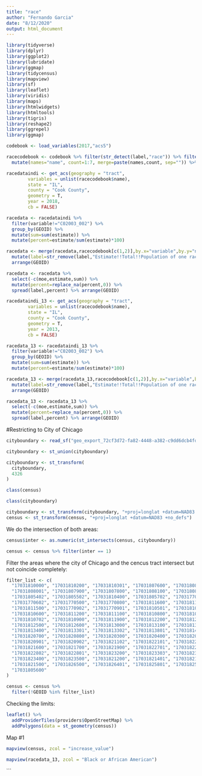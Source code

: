 ```yaml
---
title: "race"
author: "Fernando Garcia"
date: "8/12/2020"
output: html_document
---
```


```r
library(tidyverse)
library(dplyr)
library(ggplot2)
library(lubridate)
library(ggmap)
library(tidycensus)
library(mapview)
library(sf)
library(leaflet)
library(viridis)
library(maps)
library(htmlwidgets)
library(htmltools)
library(tigris)
library(reshape2)
library(ggrepel)
library(ggmap)
```


```r
codebook <- load_variables(2017,"acs5")

racecodebook <- codebook %>% filter(str_detect(label,"race")) %>% filter(str_detect(label,"Population of one")) %>%
  mutate(names="name", count=1:7, merge=paste(names,count, sep="")) %>% select(-c(names,count))

```

```r
racedataindi <- get_acs(geography = "tract",
        variables = unlist(racecodebook$name),
        state = "IL",
        county = "Cook County",
        geometry = T,
        year = 2018,
        cb = FALSE)
```

```r

racedata <- racedataindi %>% 
  filter(variable!="C02003_002") %>% 
  group_by(GEOID) %>% 
  mutate(sum=sum(estimate)) %>%
  mutate(percent=estimate/sum(estimate)*100)

racedata <- merge(racedata,racecodebook[c(1,2)],by.x="variable",by.y="name") %>% select(-variable) %>%
  mutate(label=str_remove(label,"Estimate!!Total!!Population of one race!!")) %>%   group_by(GEOID) %>% 
  arrange(GEOID)

racedata <- racedata %>%
  select(-c(moe,estimate,sum)) %>%
  mutate(percent=replace_na(percent,0)) %>%
  spread(label,percent) %>% arrange(GEOID)

```

```r
racedataindi_13 <- get_acs(geography = "tract",
        variables = unlist(racecodebook$name),
        state = "IL",
        county = "Cook County",
        geometry = T,
        year = 2013,
        cb = FALSE)
```

```r

racedata_13 <- racedataindi_13 %>% 
  filter(variable!="C02003_002") %>% 
  group_by(GEOID) %>% 
  mutate(sum=sum(estimate)) %>%
  mutate(percent=estimate/sum(estimate)*100)

racedata_13 <- merge(racedata_13,racecodebook[c(1,2)],by.x="variable",by.y="name") %>% select(-variable) %>%
  mutate(label=str_remove(label,"Estimate!!Total!!Population of one race!!")) %>%   group_by(GEOID) %>% 
  arrange(GEOID)

racedata_13 <- racedata_13 %>%
  select(-c(moe,estimate,sum)) %>%
  mutate(percent=replace_na(percent,0)) %>%
  spread(label,percent) %>% arrange(GEOID)

```

#Restricting to City of Chicago

```r

cityboundary <- read_sf("geo_export_72cf3d72-fa82-4448-a382-c9dd6dcb4fd2.shp")

cityboundary <- st_union(cityboundary)

cityboundary <- st_transform(
  cityboundary,
  4326
)
```

```r

class(census)

class(cityboundary)

cityboundary <- st_transform(cityboundary, "+proj=longlat +datum=NAD83 +no_defs")
census <- st_transform(census, "+proj=longlat +datum=NAD83 +no_defs")
```

We do the intersection of both areas:

```r
census$inter <- as.numeric(st_intersects(census, cityboundary))

census <- census %>% filter(inter == 1)
```

Filter the areas where the city of Chicago and the cencus tract intersect but not coincide completely:

```r

filter_list <- c(
  "17031810000", "17031810200", "17031810301", "17031807600", "17031808002",
  "17031808001", "17031807900", "17031807800", "17031808100", "17031808100",
  "17031805402", "17031805502", "17031810400", "17031805702", "17031770700",
  "17031770602", "17031770500", "17031770800", "17031811600", "17031811701",
  "17031811500", "17031770902", "17031770901", "17031810501", "17031810502",
  "17031810600", "17031811200", "17031811100", "17031810800", "17031810701",
  "17031810702", "17031810900", "17031811900", "17031812200", "17031812100",
  "17031812500", "17031812600", "17031813000", "17031813100", "17031813500",
  "17031813400", "17031813301", "17031813302", "17031813801", "17031814200",
  "17031820700", "17031820800", "17031820300", "17031820400", "17031820502",
  "17031820901", "17031820902", "17031821102", "17031822101", "17031822000",
  "17031821600", "17031821700", "17031821900", "17031822701", "17031822702",
  "17031822802", "17031822801", "17031823200", "17031823303", "17031823304",
  "17031823400", "17031823500", "17031821200", "17031821401", "17031821402",
  "17031821500", "17031826500", "17031826401", "17031825801", "17031825700",
  "17031805600"
)

census <- census %>%
  filter(!GEOID %in% filter_list)
```

Checking the limits:

```r

leaflet() %>%
  addProviderTiles(providers$OpenStreetMap) %>%
  addPolygons(data = st_geometry(census))
```

Map #1

```r

mapview(census, zcol = "increase_value")

```







```r

mapview(racedata_13, zcol = "Black or African American")

```


```